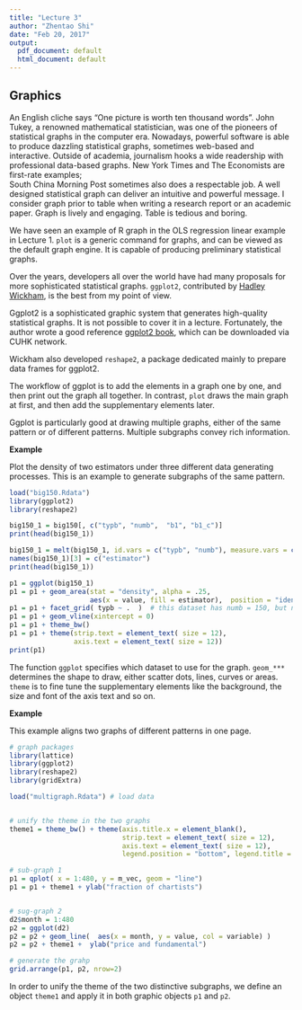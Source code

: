 ```yaml
---
title: "Lecture 3"
author: "Zhentao Shi"
date: "Feb 20, 2017"
output:
  pdf_document: default
  html_document: default
---
```



## Graphics

An English cliche says "One picture is worth ten thousand words".
John Tukey, a renowned mathematical statistician, was one of the pioneers of statistical graphs
in the computer era. Nowadays, powerful software is able to produce dazzling statistical graphs,
sometimes web-based and interactive. Outside of academia, journalism hooks a wide readership with
professional data-based graphs. New York Times and The Economists are first-rate examples;  
South China Morning Post sometimes also does a respectable job.
A well designed statistical graph can deliver an intuitive and powerful message.
I consider graph prior to table when writing a research report or an academic paper.
Graph is lively and engaging. Table is tedious and boring.

We have seen an example of R graph in the OLS regression linear example in Lecture 1.
`plot` is a generic command for graphs, and can be viewed as the default graph engine.
It is capable of producing preliminary statistical graphs.

Over the years, developers all over the world have had many proposals for
more sophisticated statistical graphs. `ggplot2`, contributed by [Hadley Wickham](http://had.co.nz/),
is the best from my point of view.

Ggplot2 is a sophisticated graphic system that generates high-quality statistical graphs.
It is not possible to cover it in a lecture. Fortunately, the author wrote a good reference
[ggplot2 book](http://link.springer.com/book/10.1007%2F978-0-387-98141-3),
which can be downloaded via CUHK network.

Wickham also developed `reshape2`, a package dedicated mainly to prepare data frames for ggplot2.

The workflow of ggplot is to add the elements in a graph one by one, and then print out
the graph all together.
In contrast, `plot` draws the main graph at first, and then add the supplementary elements later.

Ggplot is particularly good at drawing multiple graphs, either of the same pattern or of
different patterns. Multiple subgraphs convey rich information.


**Example**

Plot the density of two estimators under three different data generating processes.
This is an example to generate subgraphs of the same pattern.

```r
load("big150.Rdata")
library(ggplot2)
library(reshape2)

big150_1 = big150[, c("typb", "numb",  "b1", "b1_c")]
print(head(big150_1))

big150_1 = melt(big150_1, id.vars = c("typb", "numb"), measure.vars = c("b1", "b1_c"))
names(big150_1)[3] = c("estimator")
print(head(big150_1))

p1 = ggplot(big150_1)
p1 = p1 + geom_area(stat = "density", alpha = .25,
                    aes(x = value, fill = estimator),  position = "identity")
p1 = p1 + facet_grid( typb ~ .  )  # this dataset has numb = 150, but no other sample size
p1 = p1 + geom_vline(xintercept = 0)
p1 = p1 + theme_bw()
p1 = p1 + theme(strip.text = element_text( size = 12),
                axis.text = element_text( size = 12))
print(p1)
```
The function `ggplot` specifies which dataset to use for the graph. `geom_***` determines the shape to draw, either scatter dots, lines, curves or areas. `theme` is to fine tune the supplementary elements like the background, the size and font of the axis text and so on.


**Example**

This example aligns two graphs of different patterns in one page.

```r
# graph packages
library(lattice)
library(ggplot2)
library(reshape2)
library(gridExtra)

load("multigraph.Rdata") # load data


# unify the theme in the two graphs
theme1 = theme_bw() + theme(axis.title.x = element_blank(),
                            strip.text = element_text( size = 12),
                            axis.text = element_text( size = 12),
                            legend.position = "bottom", legend.title = element_blank())

# sub-graph 1
p1 = qplot( x = 1:480, y = m_vec, geom = "line")
p1 = p1 + theme1 + ylab("fraction of chartists")


# sug-graph 2
d2$month = 1:480
p2 = ggplot(d2)
p2 = p2 + geom_line(  aes(x = month, y = value, col = variable) )  
p2 = p2 + theme1 +  ylab("price and fundamental")

# generate the grahp
grid.arrange(p1, p2, nrow=2)
```

In order to unify the theme of the two distinctive subgraphs,
we define an object `theme1` and apply it in both graphic objects
`p1` and `p2`.
